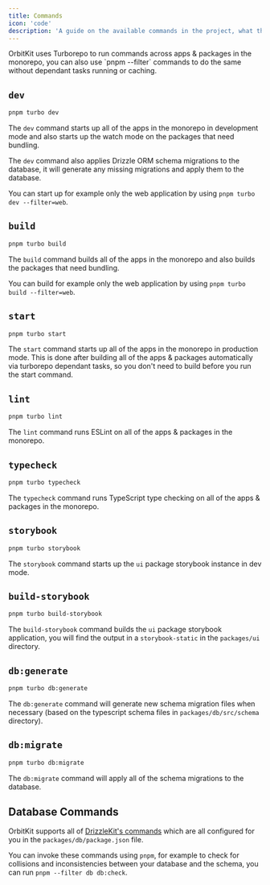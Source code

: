 ```yaml
---
title: Commands
icon: 'code'
description: 'A guide on the available commands in the project, what they do and how to use them.'
---
```


<Note>
	OrbitKit uses Turborepo to run commands across apps & packages in the
	monorepo, you can also use `pnpm --filter` commands to do the same without
	dependant tasks running or caching.
</Note>

## `dev`

```bash
pnpm turbo dev
```

The `dev` command starts up all of the apps in the monorepo in development mode and also starts up the watch mode on the packages that need bundling.

The `dev` command also applies Drizzle ORM schema migrations to the database, it will generate any missing migrations and apply them to the database.

You can start up for example only the web application by using `pnpm turbo dev --filter=web`.

## `build`

```bash
pnpm turbo build
```

The `build` command builds all of the apps in the monorepo and also builds the packages that need bundling.

You can build for example only the web application by using `pnpm turbo build --filter=web`.

## `start`

```bash
pnpm turbo start
```

The `start` command starts up all of the apps in the monorepo in production mode. This is done after building all of the apps & packages automatically via turborepo dependant tasks, so you don't need to build before you run the start command.

## `lint`

```bash
pnpm turbo lint
```

The `lint` command runs ESLint on all of the apps & packages in the monorepo.

## `typecheck`

```bash
pnpm turbo typecheck
```

The `typecheck` command runs TypeScript type checking on all of the apps & packages in the monorepo.

## `storybook`

```bash
pnpm turbo storybook
```

The `storybook` command starts up the `ui` package storybook instance in dev mode.

## `build-storybook`

```bash
pnpm turbo build-storybook
```

The `build-storybook` command builds the `ui` package storybook application, you will find the output in a `storybook-static` in the `packages/ui` directory.

## `db:generate`

```bash
pnpm turbo db:generate
```

The `db:generate` command will generate new schema migration files when necessary (based on the typescript schema files in `packages/db/src/schema` directory).

## `db:migrate`

```bash
pnpm turbo db:migrate
```

The `db:migrate` command will apply all of the schema migrations to the database.

## Database Commands

OrbitKit supports all of [DrizzleKit's commands](https://orm.drizzle.team/kit-docs/commands) which are all configured for you in the `packages/db/package.json` file.

You can invoke these commands using `pnpm`, for example to check for collisions and inconsistencies between your database and the schema, you can run `pnpm --filter db db:check`.
